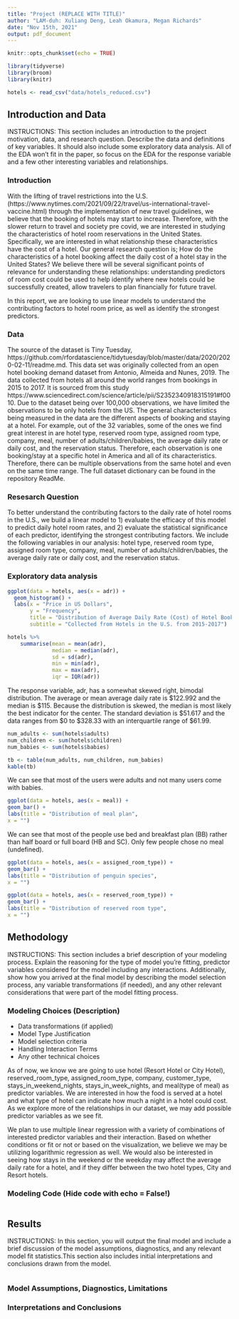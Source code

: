 ```yaml
---
title: "Project (REPLACE WITH TITLE)"
author: "LAM-duh: Xuliang Deng, Leah Okamura, Megan Richards"
date: "Nov 15th, 2021"
output: pdf_document
---
```


```r
knitr::opts_chunk$set(echo = TRUE)
```

```r
library(tidyverse)
library(broom)
library(knitr)
``` 

```r
hotels <- read_csv("data/hotels_reduced.csv")
```

## Introduction and Data
INSTRUCTIONS: This section includes an introduction to the project motivation, data, and research question. Describe the data and definitions of key variables. It should also include some exploratory data analysis. All of the EDA won’t fit in the paper, so focus on the EDA for the response variable and a few other interesting variables and relationships.

### Introduction 

With the lifting of travel restrictions into the U.S. (https://www.nytimes.com/2021/09/22/travel/us-international-travel-vaccine.html) through the implementation of new travel guidelines, we believe that the booking of hotels may start to increase. Therefore, with the slower return to travel and society pre covid, we are interested in studying the characteristics of hotel room reservations in the United States. Specifically, we are interested in what relationship these characteristics have the cost of a hotel. Our general research question is; How do the characteristics of a hotel booking affect the daily cost of a hotel stay in the United States? We believe there will be several significant points of relevance for understanding these relationships: understanding predictors of room cost could be used to help identify where new hotels could be successfully created, allow travelers to plan financially for future travel.

In this report, we are looking to use linear models to understand the contributing factors to hotel room price, as well as identify the strongest predictors.

### Data 

The source of the dataset is Tiny Tuesday, https://github.com/rfordatascience/tidytuesday/blob/master/data/2020/2020-02-11/readme.md.
This data set was originally collected from an open hotel booking demand dataset from Antonio, Almeida and Nunes, 2019. The data collected from hotels all around the world ranges from bookings in 2015 to 2017. It is sourced from this study https://www.sciencedirect.com/science/article/pii/S2352340918315191#f0010. Due to the dataset being over 100,000 observations, we have limited the observations to be only hotels from the US. The general characteristics being measured in the data are the different aspects of booking and staying at a hotel. For example, out of the 32 variables, some of the ones we find great interest in are hotel type, reserved room type, assigned room type, company, meal, number of adults/children/babies, the average daily rate or daily cost, and the reservation status. Therefore, each observation is one booking/stay at a specific hotel in America and all of its characteristics. Therefore, there can be multiple observations from the same hotel and even on the same time range. The full dataset dictionary can be found in the repository ReadMe. 

### Resesarch Question 
To better understand the contributing factors to the daily rate of hotel rooms in the U.S., we build a linear model to 1) evaluate the efficacy of this model to predict daily hotel room rates, and 2) evaluate the statistical significance of each predictor, identifying the strongest contributing factors. We include the following variables in our analysis: hotel type, reserved room type, assigned room type, company, meal, number of adults/children/babies, the average daily rate or daily cost, and the reservation status.

### Exploratory data analysis

```r
ggplot(data = hotels, aes(x = adr)) +
  geom_histogram() + 
  labs(x = "Price in US Dollars",
       y = "Frequency", 
       title = "Distribution of Average Daily Rate (Cost) of Hotel Bookings",
       subtitle = "Collected from Hotels in the U.S. from 2015-2017")

```

```r
hotels %>%
    summarise(mean = mean(adr), 
              median = median(adr), 
              sd = sd(adr),
              min = min(adr),
              max = max(adr),
              iqr = IQR(adr))
```

The response variable, adr, has a somewhat skewed right, bimodal distribution. The average or mean average daily rate is \$122.992 and the median is $115. Because the distribution is skewed, the median is most likely the best indicator for the center. The standard deviation is \$51.617 and the data ranges from \$0 to \$328.33 with an interquartile range of \$61.99.

```r
num_adults <- sum(hotels$adults)
num_children <- sum(hotels$children)
num_babies <- sum(hotels$babies)

tb <- table(num_adults, num_children, num_babies)
kable(tb)
```

We can see that most of the users were adults and not many users come with babies.

```r
ggplot(data = hotels, aes(x = meal)) +
geom_bar() +
labs(title = "Distribution of meal plan",
x = "") 
```
We can see that most of the people use bed and breakfast plan (BB) rather than half board or full board (HB and SC). Only few people chose no meal (undefined). 

```r
ggplot(data = hotels, aes(x = assigned_room_type)) +
geom_bar() +
labs(title = "Distribution of penguin species",
x = "")
```

```r
ggplot(data = hotels, aes(x = reserved_room_type)) +
geom_bar() +
labs(title = "Distribution of reserved room type",
x = "") 
```
## Methodology
INSTRUCTIONS: This section includes a brief description of your modeling process. Explain the reasoning for the type of model you’re fitting, predictor variables considered for the model including any interactions. Additionally, show how you arrived at the final model by describing the model selection process, any variable transformations (if needed), and any other relevant considerations that were part of the model fitting process.

### Modeling Choices (Description) 
- Data transformations (if applied)
- Model Type Justification 
- Model selection criteria 
- Handling Interaction Terms 
- Any other technical choices 

As of now, we know we are going to use hotel (Resort Hotel or City Hotel), reserved_room_type, assigned_room_type, company, customer_type, stays_in_weekend_nights, stays_in_week_nights, and  meal(type of meal) as predictor variables. We are interested in how the food is served at a hotel and what type of hotel can indicate how much a night in a hotel could cost. As we explore more of the relationships in our dataset, we may add possible predictor variables as we see fit.

We plan to use multiple linear regression with a variety of combinations of interested predictor variables and their interaction. Based on whether conditions or fit or not or based on the visualization, we believe we may be utilizing logarithmic regression as well. We would also be interested in seeing how stays in the weekend or the weekday may affect the average daily rate for a hotel, and if they differ between the two hotel types, City and Resort hotels.

### Modeling Code (Hide code with echo = False!)
```r

```

## Results
INSTRUCTIONS: In this section, you will output the final model and include a brief discussion of the model assumptions, diagnostics, and any relevant model fit statistics.This section also includes initial interpretations and conclusions drawn from the model.

```r

```

### Model Assumptions, Diagnostics, Limitations

### Interpretations and Conclusions 


